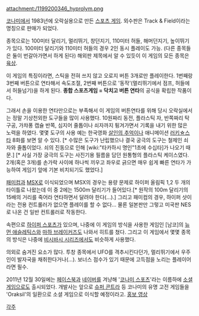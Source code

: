 attachment:/1199200346_hyprolym.png

[[코나미]]에서 1983년에 오락실용으로 만든 [[스포츠 게임]]. 외수판은 Track & Field이라는 명칭으로 판매가 되었다.

종목으로는 100미터 달리기, 멀리뛰기, 창던지기, 110미터 허들, 해머던지기, 높이뛰기가 있다. 100미터 달리기와 110미터 허들의 경우 2인 동시 플레이도 가능. (다른 종목들은 둘이 번갈아가면서 하게 된다) 해외판 제목에서 알 수 있듯이 이 게임의 모든 종목은 [[육상]].

이 게임의 특징이라면, 스틱을 전혀 쓰지 않고 오로지 버튼 3개로만 플레이한다. 1번째랑 3번째 버튼으로 연타해서 속도조절, 2번째 버튼으로 '동작'(멀리뛰기에서 점프, 허들에서 허들넘기)을 하게 된다. '''종합 스포츠게임 = 닥치고 버튼 연타'''의 공식을 확립한 작품이다.

그래서 손을 이용한 연타만으로는 부족해서 이 게임의 버튼연타를 위해 당시 오락실에서는 정말 기상천외한 도구들을 많이 사용했다. 10원짜리 동전, 플라스틱 자, 반쪽짜리 탁구공, 가챠퐁 캡슐 반쪽, 심지어 줄톱이나 쇠자까지 튕겨가면서 기록을 내기 위한 많은 노력을 하였다. 몇몇 도구의 사용 예는 한국영화 [[살인의 추억]]이나 애니메이션 [[러키☆스타]] 8화를 보면 알 수 있다. [* 수많은 도구가 난립했으나 결국 궁극의 도구는 철제인 쇠자와 줄톱이었다. 쇠의 진동으로 인해 [wiki:"타카하시 명인"1초에 수십타]가 나오기 때문.] [* 사실 가장 궁극의 도구는 사진기용 필름을 담던 원통형의 플라스틱 케이스였다. 2개(혹은 3개)를 손가락 사이에 하나씩 끼우고 좌우로 긁으면 매우 쉽게 빠른 연타가 가능하여 게임기 앞에 기본 비치되기도 했었다.]

[[패미컴]]과 [[MSX]]로 이식되었으며 MSX의 경우는 용량 문제로 하이퍼 올림픽 1,2 두 개의 타이틀로 나왔는데 이 중 2에는 1500m 달리기가 들어있다.[* 원작의 100m 달리기의 15배의 거리를 죽어라 연타하면서 달려야 한다(...).]
그리고 패미컴의 경우, 하이퍼 샷이라는 전용 컨트롤러가 없으면 플레이를 할 수 없다... 물론 일본판만 그렇고 미국판 NES로 나온 건 일반 컨트롤러로 작동한다.

속편으로 [[하이퍼 스포츠]]가 있으며, 나중에 이 게임의 방식을 사용한 게임인 [남코]의 [[뉴먼 애슬레틱스]]와 [[마하 브레이커즈]]도 나와서 히트를 쳤다. 그리고 이 게임에서 몇몇 종목의 방식은 나중에 [[비시바시 시리즈]]에서도 비슷하게 사용했다.

의외로 숨겨진 요소가 많다. 투창 종목에서 UFO를 격추시킨다던가, 멀리뛰기에서 우주인이 발자국을 채취한다거나(…). 보너스 점수가 있기 때문에 고득점을 노리는 플레이어라면 필수.

2011년 12월 30일에는 [[페이스북]]과 [[네이버]]를 겨냥해 '[http://apps.naver.com/app/34961 코나미 스포츠]'라는 이름하에 [[소셜 게임]]으로도 출시되었다. 개발사는 앞으로 [[슈퍼 콘트라]] 등 코나미의 유명 고전 게임들을 'Oraksil'의 일환으로 소셜 게임으로 이식할 예정이라고. [http://youtu.be/PxGy-2Ys6Tw 홍보 영상]

[[각주]]
